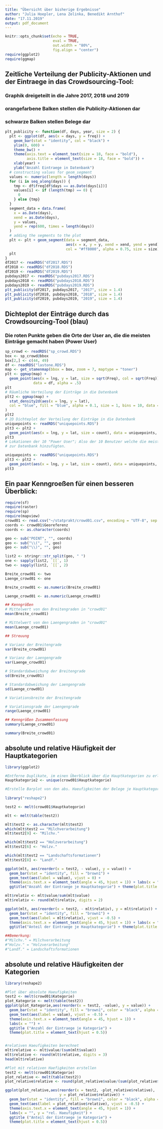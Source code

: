 ```yaml
---
title: "Übersicht über bisherige Ergebnisse"
author: "Julia Hoepler, Lena Zelinka, Benedikt Arnthof"
date: "17.11.2019"
output: pdf_document
---
```


```r
knitr::opts_chunk$set(echo = TRUE, 
                      eval = TRUE,
                      out.width = "80%",
                      fig.align = "center")
require(ggplot2)
require(ggmap)
```


## Zeitliche Verteilung der Publicity-Aktionen und der Eintraege in das Crowdsourcing-Tool:
### Graphik dreigeteilt in die Jahre 2017, 2018 und 2019
### orangefarbene Balken stellen die Publicity-Aktionen dar
### schwarze Balken stellen Belege dar

```r
plt_publicity <- function(df, days, year, size = 2) {
  plt <- ggplot(df, aes(x = days, y = freq)) +
    geom_bar(stat = "identity", col = "black") +
    ylim(0, 600) +
    theme_bw() + 
    theme(axis.text = element_text(size = 18, face = "bold"),
          axis.title = element_text(size = 18, face = "bold")) +
    xlab(year) +
    ylab("Anzahl Eintraege in Datenbank")
  # constructing values for geom_segment
  values <- numeric(length = length(days))
  for (i in seq_along(days)) {
    tmp <- df$freq[df$days == as.Date(days[i])]
    values[i] <- if (length(tmp) == 0) {
      0
    } else {tmp}
  }
  segment_data = data.frame(
    x = as.Date(days),
    xend = as.Date(days), 
    y = values,
    yend = rep(600, times = length(days))
  )
  # adding the segments to the plot
  plt <- plt + geom_segment(data = segment_data, 
                            aes(x = x, y = y, xend = xend, yend = yend), 
                            col = "#ff8000", alpha = 0.75, size = size)
  plt
}
df2017 <- readRDS("df2017.RDS")
df2018 <- readRDS("df2018.RDS")
df2019 <- readRDS("df2019.RDS")
pubdays2017 <- readRDS("pubdays2017.RDS")
pubdays2018 <- readRDS("pubdays2018.RDS")
pubdays2019 <- readRDS("pubdays2019.RDS")
plt_publicity(df2017, pubdays2017, "2017", size = 1.4)
plt_publicity(df2018, pubdays2018, "2018", size = 1.4)
plt_publicity(df2019, pubdays2019, "2019", size = 1.4)
```

## Dichteplot der Einträge durch das Crowdsourcing-Tool (blau)
### Die roten Punkte geben die Orte der User an, die die meisten Einträge gemacht haben (Power User)

```r
sp_crowd <- readRDS("sp_crowd.RDS")
box <- sp_crowd@bbox
box[2,] <- c(44, 49)
df <- readRDS("lastone.RDS")
map <- get_stamenmap(bbox = box, zoom = 7, maptype = "toner") 
plt <- ggmap(map) +
  geom_point(aes(x = lng, y = lat, size = sqrt(Freq), col = sqrt(Freq)),
             data = df, alpha = .5)
plt
# Räumliche Verteilung der Einträge in die Datenbank
plt2 <- ggmap(map) +
  stat_density2d(aes(x = lng, y = lat),
  col = "blue", fill = "blue", alpha = 0.1, size = 1, bins = 10, data = df, geom = "polygon"
) 
plt2
# 2D Dichteplot der Verteilung der Einträge in die Datenbank
uniquepoints <- readRDS("uniquepoints.RDS")
plt3 <- plt2 +
  geom_point(aes(x = lng, y = lat, size = count), data = uniquepoints, col = "red")
plt3
# Lokationen der 10 "Power User"; Also der 10 Benutzer welche die meisten Beiträge
# zur Datenbank hinzufügten.
```
```r
uniquepoints <- readRDS("uniquepoints.RDS")
plt3 <- plt2 +
  geom_point(aes(x = lng, y = lat, size = count), data = uniquepoints, col = "red")
plt3
```

## Ein paar Kenngroeßen für einen besseren Überblick:
```r
require(sf)
require(raster)
require(sp)
require(mapview)
crowd01 <- read.csv("~/statprakt/crowd01.csv", encoding = "UTF-8", sep = ",")
coords <- crowd01$Georeferenz
coords <- as.character(coords)

geo <- sub("POINT", "", coords)
geo <- sub("\\(", "", geo)
geo <- sub("\\)", "", geo)

list2 <- stringr::str_split(geo, " ")
one <- sapply(list2, `[[`, 1)
two <- sapply(list2, `[[`, 2)

Breite_crowd01 <- two
Laenge_crowd01 <- one

Breite_crowd01 <- as.numeric(Breite_crowd01)

Laenge_crowd01 <- as.numeric(Laenge_crowd01)
```

```r
## Kenngrößen 
# Mittelwert von den Breitengraden in "crowd01"
mean(Breite_crowd01)

# Mittelwert von den Laengengraden in "crowd01"
mean(Laenge_crowd01)

## Streuung

# Varianz der Breitengrade
var(Breite_crowd01)

# Varianz der Laengengrade
var(Laenge_crowd01) 

# Standardabweichung der Breitengrade
sd(Breite_crowd01)

# Standardabweichung der Laengengrade
sd(Laenge_crowd01)

# Variationsbreite der Breitengrade

# Variationsgrade der Laengengrade
range(Laenge_crowd01) 

## Kenngrößen Zusammenfassung
summary(Laenge_crowd01)

summary(Breite_crowd01)
```

## absolute und relative Häufigkeit der Hauptkategorien

```r
library(ggplot2)

#Entferne Duplikate, im einen Überblick über die Hauptkategorien zu erlangen
Hauptkategorie2 <- unique(crowd01$Hauptkategorie)

#Erstelle Barplot von den abs. Haeufigkeiten der Belege je Hauptkategorie
 
library("reshape2")

test2 <- melt(crowd01$Hauptkategorie)

mlt <- melt(table(test2))

mlt$test2 <- as.character(mlt$test2)
which(mlt$test2 == "Milchverarbeitung")
mlt$test2[9] <- "Milchv."

which(mlt$test2 == "Holzverarbeitung")
mlt$test2[6] <- "Holzv."

which(mlt$test2 == "Landschaftsformationen")
mlt$test2[8] <- "Landf."

ggplot(mlt, aes(reorder(x = test2, - value), y = value)) + 
  geom_bar(stat = "identity", fill = "brown1") + 
  geom_text(aes(label = value), vjust = 0) +
  theme(axis.text.x = element_text(angle = 45, hjust = 1)) + labs(x = "") + 
  ggtitle("Anzahl der Eintraege je Hauptkategorie") + theme(plot.title = element_text(hjust = 0.5))

mlt$relativ <- mlt$value/sum(mlt$value)
mlt$relativ <- round(mlt$relativ, digits = 2)

ggplot(mlt, aes(reorder(x = test2, - mlt$relativ), y = mlt$relativ)) + 
  geom_bar(stat = "identity", fill = "brown1") + 
  geom_text(aes(label = mlt$relativ), vjust = -0.5) +
  theme(axis.text.x = element_text(angle = 45, hjust = 1)) + labs(x = "", y = "rel. Haeufigkeit") + 
  ggtitle("Anteil der Eintraege je Hauptkategorie") + theme(plot.title = element_text(hjust = 0.5))

##Bemerkung:
#"Milchv." = Milchverarbeitung
#"Holzv." = "Holzverarbeitung" 
#"Landf." = Landschaftsformationen
```

## absolute und relative Häufigkeiten der Kategorien

```r
library(reshape2)

#Plot über absolute Haeufigkeiten
test2 <- melt(crowd01$Kategorie)
plot_Kategorie <- melt(table(test2))
ggplot(plot_Kategorie,aes(reorder(x = test2, -value), y = value)) + 
  geom_bar(stat = "identity", fill = "brown1", color = "black", alpha = 0.85) + 
  geom_text(aes(label = value), vjust = -0.5) +
  theme(axis.text.x = element_text(angle = 45, hjust = 1)) +
  labs(x = "") + 
  ggtitle ("Anzahl der Eintraege je Kategorie") +
  theme(plot.title = element_text(hjust = 0.5))


#relativen Haeufigkeiten berechnet
mlt$relative <- mlt$value/(sum(mlt$value))
mlt$relative <- round(mlt$relative, digits = 3)
head(mlt$relative)

#Plot mit relativen Haefigkeiten erstellen
test2 <- melt(crowd01$Kategorie)
plot_relative <- melt(table(test2))
plot_relative$relative <- round(plot_relative$value/(sum(plot_relative$value)), digits = 3)

ggplot(plot_relative,aes(reorder(x = test2, -plot_relative$relative),
                         y = plot_relative$relative)) + 
  geom_bar(stat = "identity", fill = "brown1", color = "black", alpha = 0.85) + 
  geom_text(aes(label = plot_relative$relative), vjust = -0.5) +
  theme(axis.text.x = element_text(angle = 45, hjust = 1)) +
  labs(x = "", y = "rel. Haeufigkeit") + 
  ggtitle ("Anteil der Eintraege je Kategorie") +
  theme(plot.title = element_text(hjust = 0.5))


```